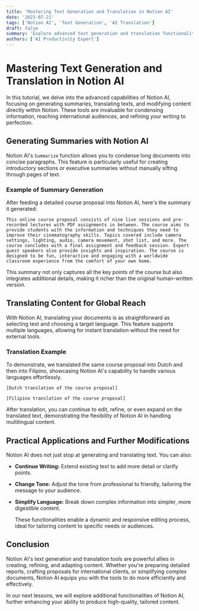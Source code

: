 ```yaml
---
title: 'Mastering Text Generation and Translation in Notion AI'
date: '2023-07-21'
tags: ['Notion AI', 'Text Generation', 'AI Translation']
draft: false
summary: 'Explore advanced text generation and translation functionalities in Notion AI, enabling you to refine and enhance your documents with ease.'
authors: ['AI Productivity Expert']
---
```


# Mastering Text Generation and Translation in Notion AI

In this tutorial, we delve into the advanced capabilities of Notion AI, focusing on generating summaries, translating texts, and modifying content directly within Notion. These tools are invaluable for condensing information, reaching international audiences, and refining your writing to perfection.

## Generating Summaries with Notion AI

Notion AI's `Summarize` function allows you to condense long documents into concise paragraphs. This feature is particularly useful for creating introductory sections or executive summaries without manually sifting through pages of text.

### Example of Summary Generation

After feeding a detailed course proposal into Notion AI, here's the summary it generated:

```plaintext
This online course proposal consists of nine live sessions and pre-recorded lectures with PDF assignments in between. The course aims to provide students with the information and techniques they need to improve their cinematography skills. Topics covered include camera settings, lighting, audio, camera movement, shot list, and more. The course concludes with a final assignment and feedback session. Expert guest speakers also provide insights and inspiration. The course is designed to be fun, interactive and engaging with a worldwide classroom experience from the comfort of your own home.
```

This summary not only captures all the key points of the course but also integrates additional details, making it richer than the original human-written version.

## Translating Content for Global Reach

With Notion AI, translating your documents is as straightforward as selecting text and choosing a target language. This feature supports multiple languages, allowing for instant translation without the need for external tools.

### Translation Example

To demonstrate, we translated the same course proposal into Dutch and then into Filipino, showcasing Notion AI's capability to handle various languages effortlessly.

```plaintext
[Dutch translation of the course proposal]
```

```plaintext
[Filipino translation of the course proposal]
```

After translation, you can continue to edit, refine, or even expand on the translated text, demonstrating the flexibility of Notion AI in handling multilingual content.

## Practical Applications and Further Modifications

Notion AI does not just stop at generating and translating text. You can also:

- **Continue Writing:** Extend existing text to add more detail or clarify points.
- **Change Tone:** Adjust the tone from professional to friendly, tailoring the message to your audience.
- **Simplify Language:** Break down complex information into simpler, more digestible content.

  These functionalities enable a dynamic and responsive editing process, ideal for tailoring content to specific needs or audiences.

## Conclusion

Notion AI's text generation and translation tools are powerful allies in creating, refining, and adapting content. Whether you're preparing detailed reports, crafting proposals for international clients, or simplifying complex documents, Notion AI equips you with the tools to do more efficiently and effectively.

In our next lessons, we will explore additional functionalities of Notion AI, further enhancing your ability to produce high-quality, tailored content.

